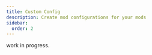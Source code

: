 ```yaml
---
title: Custom Config
description: Create mod configurations for your mods
sidebar:
  order: 2
---
```



work in progress.

<LinkCard
  title="Learn More"
  href="https://lethal.wiki/dev/intermediate/custom-configs"
  description="See lethal.wiki documentation: Using configuration files"
  target="_blank"
/>
